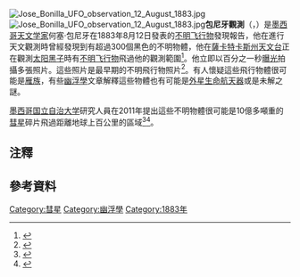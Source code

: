 {{noteTA
| 1= zh-cn:参见; zh-hk:相關條目; zh-mo:相關條目; zh-my:参见; zh-sg:参见; zh-tw:相關條目;
}}
[[File:Jose_Bonilla_UFO_observation_12_August_1883.jpg|thumb]]
{{飞碟}}
[[File:Jose_Bonilla_UFO_observation_12_August_1883.jpg|thumb]]'''包尼牙觀測'''（{{lang-en|Bonilla observation}}，{{IPAc-en|b|ɔː|_|n|iː|_|ʌ}}）是[[墨西哥|墨西哥]][[天文学家|天文学家]]何塞·包尼牙在1883年8月12日發表的[[不明飞行物|不明飞行物]]發現報告，他在進行天文觀測時曾經發現到有超過300個黑色的不明物體，他在[[薩卡特卡斯州|薩卡特卡斯州]][[天文台|天文台]]正在觀測[[太阳黑子|太阳黑子]]時有[[不明飞行物|不明飞行物]]飛過他的觀測範圍{{notetag|何塞·包尼牙，{{lang-es|José Bonilla}}，{{youtube|IPyzDdvjVhw|How to Pronounce Bonilla}}}}{{notetag|薩卡特卡斯州天文台，{{lang-en|Zacatecas Observatory}}}}<ref name=LAstronomie>{{cite journal|last=Bonilla|first=José|title=Passage Sur Le Disque Solaire|journal=L'Astronomie|date=1 January 1886|volume=IV|pages=347–350|url=http://books.google.com/books?id=Vt1NAAAAMAAJ&pg=PA347#v=onepage&q&f=false|editor1-first=Camille|editor1-last=Flammarion|location=Paris|language=fr|access-date=2015-10-09|archive-date=2020-07-27|archive-url=https://web.archive.org/web/20200727125013/https://books.google.com/books?id=Vt1NAAAAMAAJ&pg=PA347#v=onepage&q&f=false|dead-url=no}}</ref>。他立即以百分之一秒[[曝光|曝光]]{{translink|en|Collodion process|火綿膠製程|濕板}}拍攝多張照片。這些照片是最早期的不明飛行物照片<ref name="Nickell">{{cite book|last=Nickell|first=Joe|title=Camera Clues: A Handbook for Photographic Investigation|publisher=University Press of Kentucky|year=2005|isbn=<!--0-8131-9124-6, -->9780813191249|url=http://books.google.com/books?id=MoWjYepnAJoC&lpg=PA161&dq=%22Jose%20Bonilla%22%20UFO&pg=PA161#v=onepage&q=%22Jose%20Bonilla%22%20UFO&f=false|accessdate=April 8, 2005|archive-date=2020-07-27|archive-url=https://web.archive.org/web/20200727130414/https://books.google.com/books?id=MoWjYepnAJoC&lpg=PA161&dq=%22Jose%20Bonilla%22%20UFO&pg=PA161#v=onepage&q=%22Jose%20Bonilla%22%20UFO&f=false|dead-url=no}}</ref>。有人懷疑這些飛行物體很可能是[[雁族|雁族]]，有些[[幽浮學|幽浮學]]文章解釋這些物體也有可能是[[外星生命|外星生命]][[航天器|航天器]]或是未解之謎。

[[墨西哥国立自治大学|墨西哥国立自治大学]]研究人員在2011年提出這些不明物體很可能是10億多噸重的[[彗星|彗星]]碎片飛過距離地球上百公里的區域<ref name="TechReview">{{cite web
 |title=Billion-Ton Comet May Have Missed Earth by a Few Hundred Kilometers in 1883
 |url=http://www.technologyreview.com/blog/arxiv/27264/
 |work=[[MIT_Technology_Review|MIT Technology Review]]
 |publisher=
 |author=
 |date=17 October 2011
 |accessdate=19 October 2011
 |archive-date=2012-05-17
 |archive-url=https://www.webcitation.org/67iQCWk6V?url=http://www.technologyreview.com/blog/arxiv/27264/
 |dead-url=no
 }}</ref><ref name="Yahoo! News">{{cite web
 |title=Did a massive comet almost wipe out humans in 1883?
 |url=http://news.yahoo.com/did-massive-comet-almost-wipe-humans-1883-112600864.html
 |work=[[The_Week|The Week]] via [[Yahoo!_News|Yahoo! News]]
 |author=The Week's Editorial Staff
 |date=18 October 2011
 |accessdate=19 October 2011
 |archive-date=2020-09-18
 |archive-url=https://web.archive.org/web/20200918053857/https://news.yahoo.com/did-massive-comet-almost-wipe-humans-1883-112600864.html
 |dead-url=no
 }}</ref>。

== 注釋 ==
{{ReflistH|2}}
{{NoteFoot}}
{{ReflistF}}

== 參考資料 ==
{{reflist}}

{{不明飛行物}}
{{彗星}}

{{DEFAULTSORT:Bonilla observation}}
[[Category:彗星|Category:彗星]]
[[Category:幽浮學|Category:幽浮學]]
[[Category:1883年|Category:1883年]]